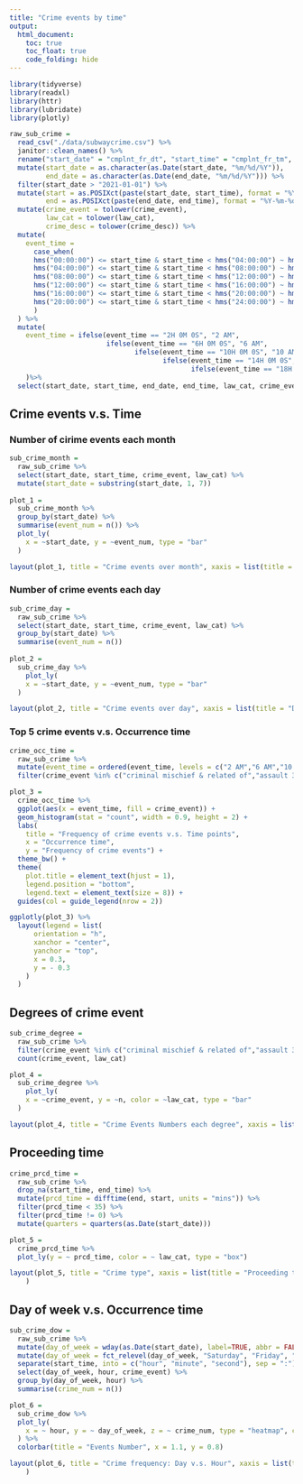 ```yaml
---
title: "Crime events by time"
output: 
  html_document: 
    toc: true
    toc_float: true
    code_folding: hide
---
```


```r
library(tidyverse)
library(readxl)
library(httr)
library(lubridate)
library(plotly)
```


```r
raw_sub_crime = 
  read_csv("./data/subwaycrime.csv") %>% 
  janitor::clean_names() %>% 
  rename("start_date" = "cmplnt_fr_dt", "start_time" = "cmplnt_fr_tm", "end_date" = "cmplnt_to_dt", "end_time" = "cmplnt_to_tm", "law_cat" = "law_cat_cd", "crime_event" = "ofns_desc", "crime_desc" = "pd_desc") %>% 
  mutate(start_date = as.character(as.Date(start_date, "%m/%d/%Y")), 
         end_date = as.character(as.Date(end_date, "%m/%d/%Y"))) %>% 
  filter(start_date > "2021-01-01") %>% 
  mutate(start = as.POSIXct(paste(start_date, start_time), format = "%Y-%m-%d %H:%M:%S"), 
         end = as.POSIXct(paste(end_date, end_time), format = "%Y-%m-%d %H:%M:%S")) %>% 
  mutate(crime_event = tolower(crime_event),
         law_cat = tolower(law_cat),
         crime_desc = tolower(crime_desc)) %>% 
  mutate(
    event_time =
      case_when(
      hms("00:00:00") <= start_time & start_time < hms("04:00:00") ~ hms("02:00:00"),
      hms("04:00:00") <= start_time & start_time < hms("08:00:00") ~ hms("06:00:00"),
      hms("08:00:00") <= start_time & start_time < hms("12:00:00") ~ hms("10:00:00"),
      hms("12:00:00") <= start_time & start_time < hms("16:00:00") ~ hms("14:00:00"),
      hms("16:00:00") <= start_time & start_time < hms("20:00:00") ~ hms("18:00:00"),
      hms("20:00:00") <= start_time & start_time < hms("24:00:00") ~ hms("22:00:00")
      )
  ) %>% 
  mutate(
    event_time = ifelse(event_time == "2H 0M 0S", "2 AM", 
                        ifelse(event_time == "6H 0M 0S", "6 AM", 
                               ifelse(event_time == "10H 0M 0S", "10 AM", 
                                      ifelse(event_time == "14H 0M 0S", "2 PM", 
                                             ifelse(event_time == "18H 0M 0S", "6 PM", "10 PM")))))
    )%>% 
  select(start_date, start_time, end_date, end_time, law_cat, crime_event, crime_desc, start, end, event_time)
```

## Crime events v.s. Time

### Number of cirime events each month

```r
sub_crime_month = 
  raw_sub_crime %>% 
  select(start_date, start_time, crime_event, law_cat) %>% 
  mutate(start_date = substring(start_date, 1, 7))
  
plot_1 = 
  sub_crime_month %>% 
  group_by(start_date) %>% 
  summarise(event_num = n()) %>% 
  plot_ly(
    x = ~start_date, y = ~event_num, type = "bar"
  )

layout(plot_1, title = "Crime events over month", xaxis = list(title = "Month"), yaxis = list(title = "Number of Crime Events"))
```

### Number of crime events each day

```r
sub_crime_day = 
  raw_sub_crime %>% 
  select(start_date, start_time, crime_event, law_cat) %>% 
  group_by(start_date) %>% 
  summarise(event_num = n())
  
plot_2 = 
  sub_crime_day %>% 
    plot_ly(
    x = ~start_date, y = ~event_num, type = "bar"
  )

layout(plot_2, title = "Crime events over day", xaxis = list(title = "Day"), yaxis = list(title = "Number of Crime Events"))

```

### Top 5 crime events v.s. Occurrence time

```r
crime_occ_time = 
  raw_sub_crime %>% 
  mutate(event_time = ordered(event_time, levels = c("2 AM","6 AM","10 AM","2 PM","6 PM","10 PM"))) %>% 
  filter(crime_event %in% c("criminal mischief & related of","assault 3 & related offenses","harrassment 2","grand larceny","dangerous drugs"))

plot_3 = 
  crime_occ_time %>% 
  ggplot(aes(x = event_time, fill = crime_event)) + 
  geom_histogram(stat = "count", width = 0.9, height = 2) + 
  labs(
    title = "Frequency of crime events v.s. Time points", 
    x = "Occurrence time", 
    y = "Frequency of crime events") + 
  theme_bw() + 
  theme(
    plot.title = element_text(hjust = 1), 
    legend.position = "bottom",
    legend.text = element_text(size = 8)) + 
  guides(col = guide_legend(nrow = 2))

ggplotly(plot_3) %>%
  layout(legend = list(
      orientation = "h",
      xanchor = "center",
      yanchor = "top",
      x = 0.3,
      y = - 0.3
    )
  )
```


## Degrees of crime event

```r
sub_crime_degree = 
  raw_sub_crime %>% 
  filter(crime_event %in% c("criminal mischief & related of","assault 3 & related offenses","harrassment 2","grand larceny","dangerous drugs","felony assault", "robbery", "petit larceny", "forgery", "sex crimes")) %>% 
  count(crime_event, law_cat)

plot_4 = 
  sub_crime_degree %>% 
    plot_ly(
    x = ~crime_event, y = ~n, color = ~law_cat, type = "bar"
  )

layout(plot_4, title = "Crime Events Numbers each degree", xaxis = list(title = "Crime events"), yaxis = list(title = "Number of Crime Events"))
```


## Proceeding time

```r
crime_prcd_time = 
  raw_sub_crime %>% 
  drop_na(start_time, end_time) %>%
  mutate(prcd_time = difftime(end, start, units = "mins")) %>% 
  filter(prcd_time < 35) %>% 
  filter(prcd_time != 0) %>% 
  mutate(quarters = quarters(as.Date(start_date)))

plot_5 = 
  crime_prcd_time %>% 
  plot_ly(y = ~ prcd_time, color = ~ law_cat, type = "box")

layout(plot_5, title = "Crime type", xaxis = list(title = "Proceeding time"), yaxis = list(title = "Crime type v.s. Proceeding time")
    )
```


## Day of week v.s. Occurrence time

```r
sub_crime_dow = 
  raw_sub_crime %>% 
  mutate(day_of_week = wday(as.Date(start_date), label=TRUE, abbr = FALSE)) %>% 
  mutate(day_of_week = fct_relevel(day_of_week, "Saturday", "Friday", "Thursday", "Wednesday", "Tuesday", "Monday", "Sunday")) %>% 
  separate(start_time, into = c("hour", "minute", "second"), sep = ":") %>% 
  select(day_of_week, hour, crime_event) %>% 
  group_by(day_of_week, hour) %>% 
  summarise(crime_num = n())

plot_6 = 
  sub_crime_dow %>% 
  plot_ly(
    x = ~ hour, y = ~ day_of_week, z = ~ crime_num, type = "heatmap", colors = "BuPu"
  ) %>%
  colorbar(title = "Events Number", x = 1.1, y = 0.8) 

layout(plot_6, title = "Crime frequency: Day v.s. Hour", xaxis = list(title = "Hour"), yaxis = list(title = "Day of week")
    )
```

